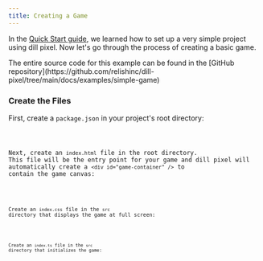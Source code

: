 ```yaml
---
title: Creating a Game
---
```




In the [Quick Start guide](./quick-start), we learned how to set up a very simple project using dill pixel.
Now let's go through the process of creating a basic game.

<Aside type="tip">
	The entire source code for this example can be found in the [GitHub repository](https://github.com/relishinc/dill-pixel/tree/main/docs/examples/simple-game)
</Aside>

### Create the Files

First, create a `package.json` in your project's root directory:

<Code code={packageJson} lang="json" title="package.json" />

Next, create an `index.html` file in the root directory. This file will be the entry point for your game and dill pixel will automatically create a `<div id="game-container" />` to contain the game canvas:

<Code code={indexHtml} lang="html" title="index.html" />

Create an `index.css` file in the `src` directory that displays the game at full screen:

<Code code={indexCss} lang="css" title="src/index.css" />

Create an `index.ts` file in the `src` directory that initializes the game:

<Code code={indexTs} lang="ts" title="src/index.ts" />



